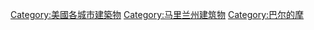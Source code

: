 [[Category:美國各城市建築物|Category:美國各城市建築物]]
[[Category:马里兰州建筑物|Category:马里兰州建筑物]]
[[Category:巴尔的摩|Category:巴尔的摩]]